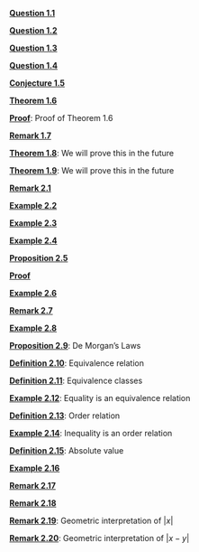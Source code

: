\providecommand{\Pageref}[1]{\hfill p.\pageref{#1}}
 [**Question 1.1**](#Question-1)\Pageref{Question-1}

 [**Question 1.2**](#Question-2)\Pageref{Question-2}

 [**Question 1.3**](#Question-1.3)\Pageref{Question-1.3}

 [**Question 1.4**](#Question-1.4)\Pageref{Question-1.4}

 [**Conjecture 1.5**](#conj-line)\Pageref{conj-line}

 [**Theorem 1.6**](#theorem-root-2)\Pageref{theorem-root-2}

 [**Proof**](#proof-of-theorem): Proof of Theorem 1.6\Pageref{proof-of-theorem}

 [**Remark 1.7**](#Remark-1.7)\Pageref{Remark-1.7}

 [**Theorem 1.8**](#we-will-prove-this-in-the-future): We will prove this in the future\Pageref{we-will-prove-this-in-the-future}

 [**Theorem 1.9**](#we-will-prove-this-in-the-future-1): We will prove this in the future\Pageref{we-will-prove-this-in-the-future-1}

 [**Remark 2.1**](#Remark-2.1)\Pageref{Remark-2.1}

 [**Example 2.2**](#Example-2.2)\Pageref{Example-2.2}

 [**Example 2.3**](#Example-2.3)\Pageref{Example-2.3}

 [**Example 2.4**](#Example-2.4)\Pageref{Example-2.4}

 [**Proposition 2.5**](#Proposition-Equality-Sets)\Pageref{Proposition-Equality-Sets}

 [**Proof**](#Proof*-2.1)\Pageref{Proof*-2.1}

 [**Example 2.6**](#Example-2.6)\Pageref{Example-2.6}

 [**Remark 2.7**](#Remark-2.7)\Pageref{Remark-2.7}

 [**Example 2.8**](#Example-2.8)\Pageref{Example-2.8}

 [**Proposition 2.9**](#de-morgans-laws): De Morgan’s Laws\Pageref{de-morgans-laws}

 [**Definition 2.10**](#equivalence-relation): Equivalence relation\Pageref{equivalence-relation}

 [**Definition 2.11**](#equivalence-classes): Equivalence classes\Pageref{equivalence-classes}

 [**Example 2.12**](#equality-is-an-equivalence-relation): Equality is an equivalence relation\Pageref{equality-is-an-equivalence-relation}

 [**Definition 2.13**](#order-relation): Order relation\Pageref{order-relation}

 [**Example 2.14**](#inequality-is-an-order-relation): Inequality is an order relation\Pageref{inequality-is-an-order-relation}

 [**Definition 2.15**](#absolute-value): Absolute value\Pageref{absolute-value}

 [**Example 2.16**](#Example-2.16)\Pageref{Example-2.16}

 [**Remark 2.17**](#Remark-2.17)\Pageref{Remark-2.17}

 [**Remark 2.18**](#rmk-absolute-value-sym)\Pageref{rmk-absolute-value-sym}

 [**Remark 2.19**](#geometric-interpretation-of-x): Geometric interpretation of $|x|$\Pageref{geometric-interpretation-of-x}

 [**Remark 2.20**](#geometric-interpretation-of-x-y): Geometric interpretation of $|x-y|$\Pageref{geometric-interpretation-of-x-y}
